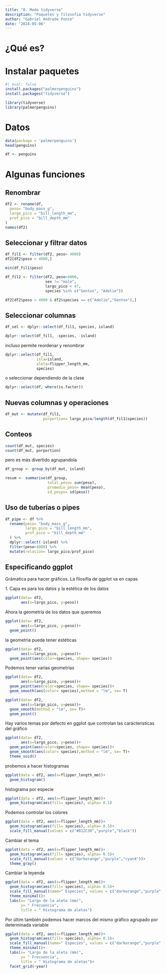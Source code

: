 ```yaml
---
title: "8. Modo tidyverse"
description: "Paquetes y filosofia tidyverse"
author: "Gabriel Andrade Ponce"
date: "2024-05-06"
---
```


# ¿Qué es?

# Instalar paquetes

```r
#| eval: false
install.packages("palmerpenguins")
install.packages("tidyverse")
```

```r
library(tidyverse)
library(palmerpenguins)
```

# Datos

```r
data(package = 'palmerpenguins')
head(penguins)

df <- penguins
```

# Algunas funciones

## Renombrar

```r
df2 <- rename(df,
  peso= "body_mass_g",
  largo_pico = "bill_length_mm",
  prof_pico = "bill_depth_mm"
)
names(df2)
```

## Seleccionar y filtrar datos

```r
df_fil1 <- filter(df2, peso> 4000)
df2[df2$peso > 4000,]
```

```r
min(df_fil1$peso)
```

```r
df_fil2 <- filter(df2, peso>4000, 
                  sex != "male", 
                  largo_pico < 47, 
                  species %in% c("Gentoo", "Adelie"))
```

```r
df2[df2$peso > 4000 & df2$species == c("Adelie","Gentoo"),]
```

## Seleccionar columnas

```r
df_sel <- dplyr::select(df_fil1, species, island)

dplyr::select(df_fil1, -species, -island)
```

incluso permite reordenar y renombrar

```r
dplyr::select(df_fil1, 
              isla=island, 
              aleta=flipper_length_mm, 
              species)
```

o seleccionar dependiendo de la clase

```r
dplyr::select(df, where(is.factor))
```

## Nuevas columnas y operaciones

```r
df_mut <- mutate(df_fil1, 
                 porportion= largo_pico/length(df_fil1$species))
```

## Conteos

```r
count(df_mut, species)
count(df_mut, porportion)
```

pero es más divertido agrupandola

```r
df_group <- group_by(df_mut, island)

resum <- summarise(df_group,
                   total_peso= sum(peso),
                   promedio_peso= mean(peso),
                   sd_pespo= sd(peso))
```

## Uso de tuberías o pipes

```r
df_pipe <- df %>%
  rename(peso= "body_mass_g",
         largo_pico = "bill_length_mm",
         prof_pico = "bill_depth_mm"
  ) %>%
  dplyr::select(-island) %>% 
  filter(peso>4000) %>%
  mutate(relacion= largo_pico/prof_pico)
```

## Especificando ggplot

Grámatica para hacer gráficos. La filosifía de ggplot va en capas

1\. Capa es para los datos y la estética de los datos

```r
ggplot(data= df2, 
       aes(x=largo_pico, y=peso))
```

Ahora la geometría de los datos que queremos

```r
ggplot(data= df2, 
       aes(x=largo_pico, y=peso))+
  geom_point()
```

la geometria puede tener estéticas

```r
ggplot(data= df2, 
       aes(x=largo_pico, y=peso))+
  geom_point(aes(color=species, shape= species))
```

Podemos tener varias geometrías

```r
ggplot(data= df2, 
       aes(x=largo_pico, y=peso))+
  geom_point(aes(color=species, shape= species))+
  geom_smooth(aes(color= species),method = "lm", se= T)
```

```r
ggplot(data= df2, 
       aes(x=largo_pico, y=peso))+
  geom_smooth(method = "lm", se= T)+
  geom_point()
```

Hay varios temas por defecto en ggplot que controlan las carácteristicas del gráfico

```r
ggplot(data= df2, 
       aes(x=largo_pico, y=peso))+
  geom_point(aes(color=species, shape= species))+
  geom_smooth(aes(color= species),method = "lm", se= T)+
  theme_void()
```

probemos a hacer histogramas

```r
ggplot(data = df2, aes(x=flipper_length_mm))+
  geom_histogram()
```

histograma por especie

```r
ggplot(data = df2, aes(x=flipper_length_mm))+
  geom_histogram(aes(fill= species), alpha= 0.5)
```

Podemos controlar los colores

```r
ggplot(data = df2, aes(x=flipper_length_mm))+
  geom_histogram(aes(fill= species), alpha= 0.5)+
  scale_fill_manual(values = c("#812C30","purple","black"))
```

Cambiar el tema

```r
ggplot(data = df2, aes(x=flipper_length_mm))+
  geom_histogram(aes(fill= species), alpha= 0.5)+
  scale_fill_manual(values = c("darkorange","purple","cyan4"))+
  theme_gray()
```

Cambiar la leyenda

```r
ggplot(data = df2, aes(x=flipper_length_mm))+
  geom_histogram(aes(fill= species), alpha= 0.5)+
  scale_fill_manual(name=" Especies", values = c("darkorange","purple","cyan4"))+
  theme_minimal()+
  labs(x= "Largo de la aleta (mm)",
       y= " Frecuencia",
       title = " Histograma de aletas")
```

Por últim también podemos hacer marcos del mismo gráfico agrupado por determinada variable

```r
ggplot(data = df2, aes(x=flipper_length_mm))+
  geom_histogram(aes(fill= species), alpha= 0.5)+
  scale_fill_manual(name=" Especies", values = c("darkorange","purple","cyan4"))+
  theme_minimal()+
  labs(x= "Largo de la aleta (mm)",
       y= " Frecuencia",
       title = " Histograma de aletas")+
  facet_grid(~year)
```
